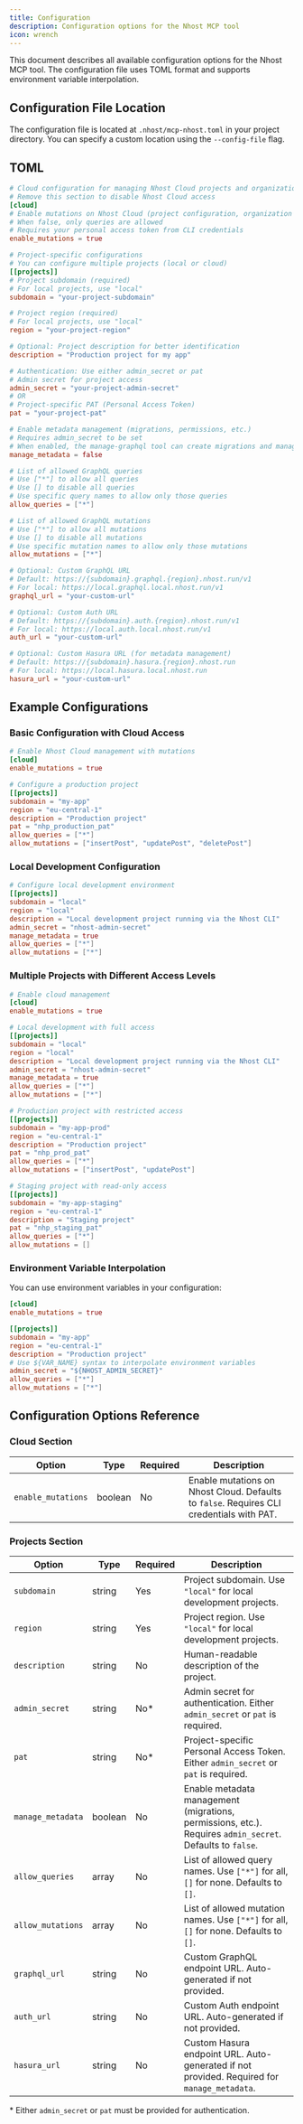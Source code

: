 ```yaml
---
title: Configuration
description: Configuration options for the Nhost MCP tool
icon: wrench
---
```



This document describes all available configuration options for the Nhost MCP tool. The configuration file uses TOML format and supports environment variable interpolation.

## Configuration File Location

The configuration file is located at `.nhost/mcp-nhost.toml` in your project directory. You can specify a custom location using the `--config-file` flag.

## TOML

```toml
# Cloud configuration for managing Nhost Cloud projects and organizations
# Remove this section to disable Nhost Cloud access
[cloud]
# Enable mutations on Nhost Cloud (project configuration, organization management, etc.)
# When false, only queries are allowed
# Requires your personal access token from CLI credentials
enable_mutations = true

# Project-specific configurations
# You can configure multiple projects (local or cloud)
[[projects]]
# Project subdomain (required)
# For local projects, use "local"
subdomain = "your-project-subdomain"

# Project region (required)
# For local projects, use "local"
region = "your-project-region"

# Optional: Project description for better identification
description = "Production project for my app"

# Authentication: Use either admin_secret or pat
# Admin secret for project access
admin_secret = "your-project-admin-secret"
# OR
# Project-specific PAT (Personal Access Token)
pat = "your-project-pat"

# Enable metadata management (migrations, permissions, etc.)
# Requires admin_secret to be set
# When enabled, the manage-graphql tool can create migrations and manage Hasura metadata
manage_metadata = false

# List of allowed GraphQL queries
# Use ["*"] to allow all queries
# Use [] to disable all queries
# Use specific query names to allow only those queries
allow_queries = ["*"]

# List of allowed GraphQL mutations
# Use ["*"] to allow all mutations
# Use [] to disable all mutations
# Use specific mutation names to allow only those mutations
allow_mutations = ["*"]

# Optional: Custom GraphQL URL
# Default: https://{subdomain}.graphql.{region}.nhost.run/v1
# For local: https://local.graphql.local.nhost.run/v1
graphql_url = "your-custom-url"

# Optional: Custom Auth URL
# Default: https://{subdomain}.auth.{region}.nhost.run/v1
# For local: https://local.auth.local.nhost.run/v1
auth_url = "your-custom-url"

# Optional: Custom Hasura URL (for metadata management)
# Default: https://{subdomain}.hasura.{region}.nhost.run
# For local: https://local.hasura.local.nhost.run
hasura_url = "your-custom-url"
```
## Example Configurations

### Basic Configuration with Cloud Access

```toml
# Enable Nhost Cloud management with mutations
[cloud]
enable_mutations = true

# Configure a production project
[[projects]]
subdomain = "my-app"
region = "eu-central-1"
description = "Production project"
pat = "nhp_production_pat"
allow_queries = ["*"]
allow_mutations = ["insertPost", "updatePost", "deletePost"]
```

### Local Development Configuration

```toml
# Configure local development environment
[[projects]]
subdomain = "local"
region = "local"
description = "Local development project running via the Nhost CLI"
admin_secret = "nhost-admin-secret"
manage_metadata = true
allow_queries = ["*"]
allow_mutations = ["*"]
```

### Multiple Projects with Different Access Levels

```toml
# Enable cloud management
[cloud]
enable_mutations = true

# Local development with full access
[[projects]]
subdomain = "local"
region = "local"
description = "Local development project running via the Nhost CLI"
admin_secret = "nhost-admin-secret"
manage_metadata = true
allow_queries = ["*"]
allow_mutations = ["*"]

# Production project with restricted access
[[projects]]
subdomain = "my-app-prod"
region = "eu-central-1"
description = "Production project"
pat = "nhp_prod_pat"
allow_queries = ["*"]
allow_mutations = ["insertPost", "updatePost"]

# Staging project with read-only access
[[projects]]
subdomain = "my-app-staging"
region = "eu-central-1"
description = "Staging project"
pat = "nhp_staging_pat"
allow_queries = ["*"]
allow_mutations = []
```

### Environment Variable Interpolation

You can use environment variables in your configuration:

```toml
[cloud]
enable_mutations = true

[[projects]]
subdomain = "my-app"
region = "eu-central-1"
description = "Production project"
# Use ${VAR_NAME} syntax to interpolate environment variables
admin_secret = "${NHOST_ADMIN_SECRET}"
allow_queries = ["*"]
allow_mutations = ["*"]
```

## Configuration Options Reference

### Cloud Section

| Option | Type | Required | Description |
|--------|------|----------|-------------|
| `enable_mutations` | boolean | No | Enable mutations on Nhost Cloud. Defaults to `false`. Requires CLI credentials with PAT. |

### Projects Section

| Option | Type | Required | Description |
|--------|------|----------|-------------|
| `subdomain` | string | Yes | Project subdomain. Use `"local"` for local development projects. |
| `region` | string | Yes | Project region. Use `"local"` for local development projects. |
| `description` | string | No | Human-readable description of the project. |
| `admin_secret` | string | No* | Admin secret for authentication. Either `admin_secret` or `pat` is required. |
| `pat` | string | No* | Project-specific Personal Access Token. Either `admin_secret` or `pat` is required. |
| `manage_metadata` | boolean | No | Enable metadata management (migrations, permissions, etc.). Requires `admin_secret`. Defaults to `false`. |
| `allow_queries` | array | No | List of allowed query names. Use `["*"]` for all, `[]` for none. Defaults to `[]`. |
| `allow_mutations` | array | No | List of allowed mutation names. Use `["*"]` for all, `[]` for none. Defaults to `[]`. |
| `graphql_url` | string | No | Custom GraphQL endpoint URL. Auto-generated if not provided. |
| `auth_url` | string | No | Custom Auth endpoint URL. Auto-generated if not provided. |
| `hasura_url` | string | No | Custom Hasura endpoint URL. Auto-generated if not provided. Required for `manage_metadata`. |

\* Either `admin_secret` or `pat` must be provided for authentication.
